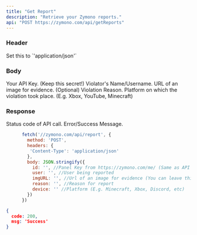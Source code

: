 ```yaml
---
title: "Get Report"
description: "Retrieve your Zymono reports."
api: "POST https://zymono.com/api/getReports"
---
```

### Header

<ParamField header="Content-Type" type="string">
  Set this to `'application/json'`
</ParamField>

### Body

<ParamField body="id" type="string">
  Your API Key. (Keep this secret!)
</ParamField>

<ParamField body="user" type="string">
  Violator's Name/Username.
</ParamField>

<ParamField body="imgURL" type="string">
  URL of an image for evidence. (Optional)
</ParamField>

<ParamField body="reason" type="string">
  Violation Reason.
</ParamField>

<ParamField body="device" type="string">
  Platform on which the violation took place. (E.g. Xbox, YouTube, Minecraft)
</ParamField>

### Response

<ResponseField name="code" type="number">
  Status code of API call.
</ResponseField>

<ResponseField name="msg" type="string">
  Error/Success Message.
</ResponseField>

<RequestExample>

```js Example Request
      fetch('//zymono.com/api/report', {
        method: 'POST',
        headers: {
         'Content-Type': 'application/json'
        },
        body: JSON.stringify({
          id: '', //Panel Key from https://zymono.com/me/ (Same as API key)
          user: '', //User being reported
          imgURL: '', //Url of an image for evidence (You can leave this blank)
          reason: '', //Reason for report
          device: '' //Platform (E.g. Minecraft, Xbox, Discord, etc)
        })
      })
```

</RequestExample>

<ResponseExample>

```json Response
{
  code: 200,
  msg: 'Success'
}
```

</ResponseExample>
